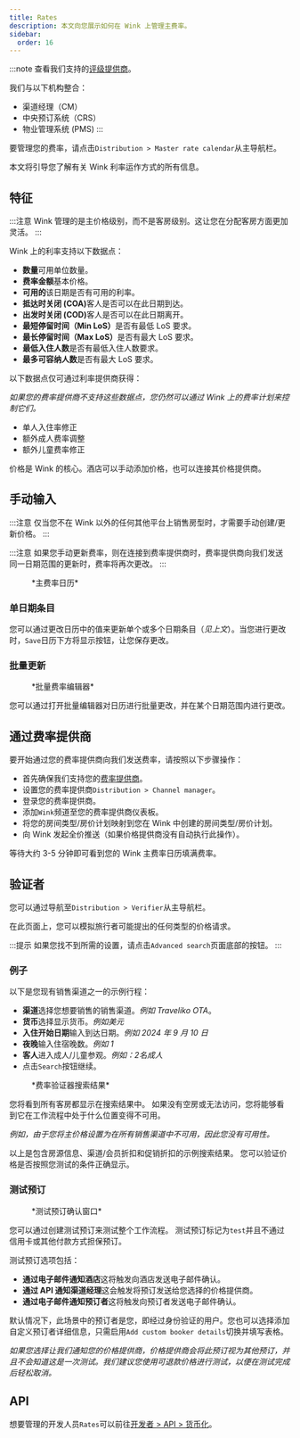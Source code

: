 ```yaml
---
title: Rates
description: 本文向您展示如何在 Wink 上管理主费率。
sidebar:
  order: 16
---
```


:::note
查看我们支持的[评级提供商](/extranet/rate-providers)。

我们与以下机构整合：

* 渠道经理（CM）
* 中央预订系统（CRS）
* 物业管理系统 (PMS)
  :::

要管理您的费率，请点击`Distribution > Master rate calendar`从主导航栏。

本文将引导您了解有关 Wink 利率运作方式的所有信息。

## 特征

:::注意
Wink 管理的是主价格级别，而不是客房级别。这让您在分配客房方面更加灵活。
:::

Wink 上的利率支持以下数据点：

* **数量**可用单位数量。
* **费率金额**基本价格。
* **可用的**该日期是否有可用的利率。
* **抵达时关闭 (COA)**&#x5BA2;人是否可以在此日期到达。
* **出发时关闭 (COD)**&#x5BA2;人是否可以在此日期离开。
* **最短停留时间（Min LoS）**&#x662F;否有最低 LoS 要求。
* **最长停留时间（Max LoS）**&#x662F;否有最大 LoS 要求。
* **最低入住人数**是否有最低入住人数要求。
* **最多可容纳人数**是否有最大 LoS 要求。

以下数据点仅可通过利率提供商获得：

*如果您的费率提供商不支持这些数据点，您仍然可以通过 Wink 上的费率计划来控制它们。*

* 单人入住率修正
* 额外成人费率调整
* 额外儿童费率修正

价格是 Wink 的核心。酒店可以手动添加价格，也可以连接其价格提供商。

## 手动输入

:::注意
仅当您不在 Wink 以外的任何其他平台上销售房型时，才需要手动创建/更新价格。
:::

:::注意
如果您手动更新费率，则在连接到费率提供商时，费率提供商向我们发送同一日期范围的更新时，费率将再次更改。
:::

<figure>
  <CloudinaryImage width="700" height="251" resize="scale" quality="best" alt="主费率日历" src="academy/rate-calendar" errorImage="noimage_opaque_nyrtl0.png" />

  <figcaption>*主费率日历*</figcaption>
</figure>


### 单日期条目

您可以通过更改日历中的值来更新单个或多个日期条目（*见上文*）。当您进行更改时，`Save`日历下方将显示按钮，让您保存更改。

### 批量更新

<figure>
  <CloudinaryImage width="700" height="267" resize="scale" quality="best" alt="批量费率编辑器" src="academy/bulk-editor" errorImage="noimage_opaque_nyrtl0.png" />

  <figcaption>*批量费率编辑器*</figcaption>
</figure>


您可以通过打开批量编辑器对日历进行批量更改，并在某个日期范围内进行更改。

## 通过费率提供商

要开始通过您的费率提供商向我们发送费率，请按照以下步骤操作：

* 首先确保我们支持您的[费率提供商](/extranet/rate-providers)。
* 设置您的费率提供商`Distribution > Channel manager`。
* 登录您的费率提供商。
* 添加`Wink`频道至您的费率提供商仪表板。
* 将您的房间类型/房价计划映射到您在 Wink 中创建的房间类型/房价计划。
* 向 Wink 发起全价推送（如果价格提供商没有自动执行此操作）。

等待大约 3-5 分钟即可看到您的 Wink 主费率日历填满费率。

## 验证者

您可以通过导航至`Distribution > Verifier`从主导航栏。

在此页面上，您可以模拟旅行者可能提出的任何类型的价格请求。

:::提示
如果您找不到所需的设置，请点击`Advanced search`页面底部的按钮。
:::

### 例子

以下是您现有销售渠道之一的示例行程：

* **渠道**选择您想要销售的销售渠道。*例如 Traveliko OTA*。
* **货币**选择显示货币。*例如美元*
* **入住开始日期**输入到达日期。*例如 2024 年 9 月 10 日*
* **夜晚**输入住宿晚数。*例如 1*
* **客人**进入成人/儿童参观。*例如：2名成人*
* 点击`Search`按钮继续。

<figure>
  <CloudinaryImage width="350" height="501" resize="scale" quality="best" alt="速率验证器结果" src="academy/rate-verifier" errorImage="noimage_opaque_nyrtl0.png" />

  <figcaption>*费率验证器搜索结果*</figcaption>
</figure>


您将看到所有客房都显示在搜索结果中。
如果没有空房或无法访问，您将能够看到它在工作流程中处于什么位置变得不可用。

*例如，由于您将主价格设置为在所有销售渠道中不可用，因此您没有可用性。*

以上是包含房源信息、渠道/会员折扣和促销折扣的示例搜索结果。
您可以验证价格是否按照您测试的条件正确显示。

### 测试预订

<figure>
  <CloudinaryImage width="350" height="459" resize="scale" quality="best" alt="测试预订模式" src="academy/test-booking" errorImage="noimage_opaque_nyrtl0.png" />

  <figcaption>*测试预订确认窗口*</figcaption>
</figure>


您可以通过创建测试预订来测试整个工作流程。
测试预订标记为`test`并且不通过信用卡或其他付款方式担保预订。

测试预订选项包括：

* **通过电子邮件通知酒店**这将触发向酒店发送电子邮件确认。
* **通过 API 通知渠道经理**这会触发将预订发送给您选择的价格提供商。
* **通过电子邮件通知预订者**这将触发向预订者发送电子邮件确认。

默认情况下，此场景中的预订者是您，即经过身份验证的用户。您也可以选择添加自定义预订者详细信息，只需启用`Add custom booker details`切换并填写表格。

*如果您选择让我们通知您的价格提供商，价格提供商会将此预订视为其他预订，并且不会知道这是一次测试。我们建议您使用可退款价格进行测试，以便在测试完成后轻松取消。*

## API

想要管理的开发人员`Rates`可以前往[开发者 > API > 货币化](/developers/apis/#monetize-api)。

